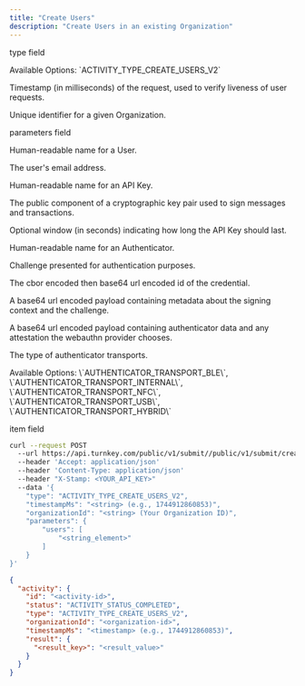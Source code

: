 ```yaml
---
title: "Create Users"
description: "Create Users in an existing Organization"
---
```



<Authorizations />

<H3Bordered text="Body" />

<ParamField body="type" type="enum<string>" required={true}><p>type field</p><p>Available Options: \`ACTIVITY_TYPE_CREATE_USERS_V2\`</p></ParamField>
<ParamField body="timestampMs" type="string" required={true}><p>Timestamp (in milliseconds) of the request, used to verify liveness of user requests.</p></ParamField>
<ParamField body="organizationId" type="string" required={true}><p>Unique identifier for a given Organization.</p></ParamField>
<ParamField body="parameters" type="object" required={true}>
  <p>parameters field</p>
  <Expandable title="parameters details">
    <NestedParam parentKey="parameters" childKey="users" type="array" required={true}>
      <Expandable title="users details">
        <NestedParam parentKey="parameters.users" childKey="userName" type="string" required={true}><p>Human-readable name for a User.</p></NestedParam>
        <NestedParam parentKey="parameters.users" childKey="userEmail" type="string" required={false}><p>The user's email address.</p></NestedParam>
        <NestedParam parentKey="parameters.users" childKey="apiKeys" type="array" required={true}>
          <Expandable title="apiKeys details">
            <NestedParam parentKey="parameters.users.apiKeys" childKey="apiKeyName" type="string" required={true}><p>Human-readable name for an API Key.</p></NestedParam>
            <NestedParam parentKey="parameters.users.apiKeys" childKey="publicKey" type="string" required={true}><p>The public component of a cryptographic key pair used to sign messages and transactions.</p></NestedParam>
            <NestedParam parentKey="parameters.users.apiKeys" childKey="expirationSeconds" type="string" required={false}><p>Optional window (in seconds) indicating how long the API Key should last.</p></NestedParam>
          </Expandable>
        </NestedParam>
        <NestedParam parentKey="parameters.users" childKey="authenticators" type="array" required={true}>
          <Expandable title="authenticators details">
            <NestedParam parentKey="parameters.users.authenticators" childKey="authenticatorName" type="string" required={true}><p>Human-readable name for an Authenticator.</p></NestedParam>
            <NestedParam parentKey="parameters.users.authenticators" childKey="challenge" type="string" required={true}><p>Challenge presented for authentication purposes.</p></NestedParam>
            <NestedParam parentKey="parameters.users.authenticators" childKey="attestation" type="object" required={true}>
              <Expandable title="attestation details">
                <NestedParam parentKey="parameters.users.authenticators.attestation" childKey="credentialId" type="string" required={true}><p>The cbor encoded then base64 url encoded id of the credential.</p></NestedParam>
                <NestedParam parentKey="parameters.users.authenticators.attestation" childKey="clientDataJson" type="string" required={true}><p>A base64 url encoded payload containing metadata about the signing context and the challenge.</p></NestedParam>
                <NestedParam parentKey="parameters.users.authenticators.attestation" childKey="attestationObject" type="string" required={true}><p>A base64 url encoded payload containing authenticator data and any attestation the webauthn provider chooses.</p></NestedParam>
                <NestedParam parentKey="parameters.users.authenticators.attestation" childKey="transports" type="enum<string[]>" required={true}><p>The type of authenticator transports.</p><p>Available Options: \`AUTHENTICATOR_TRANSPORT_BLE\`, \`AUTHENTICATOR_TRANSPORT_INTERNAL\`, \`AUTHENTICATOR_TRANSPORT_NFC\`, \`AUTHENTICATOR_TRANSPORT_USB\`, \`AUTHENTICATOR_TRANSPORT_HYBRID\`</p></NestedParam>
              </Expandable>
            </NestedParam>
          </Expandable>
        </NestedParam>
        <NestedParam parentKey="parameters.users" childKey="userTags" type="array" required={true}>
          <Expandable title="userTags details">
            <NestedParam parentKey="parameters.users.userTags" childKey="item" type="string" required={true}><p>item field</p></NestedParam>
          </Expandable>
        </NestedParam>
      </Expandable>
    </NestedParam>
  </Expandable>
</ParamField>

<RequestExample>

```bash cURL
curl --request POST 
  --url https://api.turnkey.com/public/v1/submit//public/v1/submit/create_users 
  --header 'Accept: application/json' 
  --header 'Content-Type: application/json' 
  --header "X-Stamp: <YOUR_API_KEY>" 
  --data '{
    "type": "ACTIVITY_TYPE_CREATE_USERS_V2",
    "timestampMs": "<string> (e.g., 1744912860853)",
    "organizationId": "<string> (Your Organization ID)",
    "parameters": {
        "users": [
            "<string_element>"
        ]
    }
}'
```

</RequestExample>

<ResponseExample>

```json 200
{
  "activity": {
    "id": "<activity-id>",
    "status": "ACTIVITY_STATUS_COMPLETED",
    "type": "ACTIVITY_TYPE_CREATE_USERS_V2",
    "organizationId": "<organization-id>",
    "timestampMs": "<timestamp> (e.g., 1744912860853)",
    "result": {
      "<result_key>": "<result_value>"
    }
  }
}
```

</ResponseExample>
